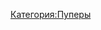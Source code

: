 {{Пупер|title1 = /gfoint|image1 = Gfoint.jpg|имя_фамилия = Игорь Кульминский|image2 = Игорь Кульминский.jpg|сферы_творчества = RYTP|город = Москва|когда_начал = 2011 год|канал = https://www.youtube.com/user/gfoint|соцсети = https://vk.com/gfoint}}
[[Категория:Пуперы]]